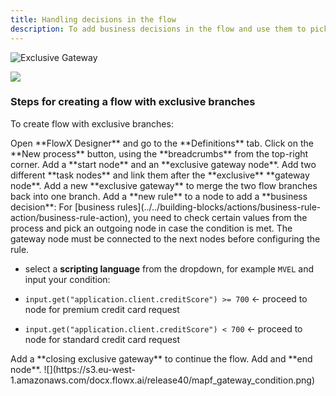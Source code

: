 ```yaml
---
title: Handling decisions in the flow
description: To add business decisions in the flow and use them to pick between a flow branch or another, we can use exclusive gateways.
---
```


<Frame>

![Exclusive Gateway](https://s3.eu-west-1.amazonaws.com/docx.flowx.ai/building-blocks/node/gateway_exclusive.png#center)

</Frame>


![](https://s3.eu-west-1.amazonaws.com/docx.flowx.ai/release40/xclsv_mapf.png)

### Steps for creating a flow with exclusive branches

To create flow with exclusive branches:

<Steps>
<Step>
Open **FlowX Designer** and go to the **Definitions** tab.
</Step>
<Step>
Click on the **New process** button, using the **breadcrumbs** from the top-right corner.
</Step>
<Step>
Add a **start node** and an **exclusive gateway node**.
</Step>
<Step>
Add two different **task nodes** and link them after the **exclusive** **gateway node**.
</Step>
<Step>
Add a new **exclusive gateway** to merge the two flow branches back into one branch.
</Step>
<Step>
Add a **new rule** to a node to add a **business decision**:

<Info>
For [business rules](../../building-blocks/actions/business-rule-action/business-rule-action), you need to check certain values from the process and pick an outgoing node in case the condition is met. The gateway node must be connected to the next nodes before configuring the rule.
</Info>

* select a **scripting language** from the dropdown, for example `MVEL` and input your condition:

* `input.get("application.client.creditScore") >= 700` ← proceed to node for premium credit card request
* `input.get("application.client.creditScore") < 700` ← proceed to node for standard credit card request


</Step>
<Step>
Add a **closing exclusive gateway** to continue the flow.
</Step>
<Step>
Add and **end node**.
</Step>
</Steps>

<Frame>
![](https://s3.eu-west-1.amazonaws.com/docx.flowx.ai/release40/mapf_gateway_condition.png)
</Frame>



<Card title="Exclusive Gateway Node" href="../../building-blocks/node/exclusive-gateway-node">
</Card>

